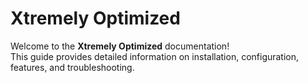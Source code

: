 # Xtremely Optimized

Welcome to the **Xtremely Optimized** documentation!  
This guide provides detailed information on installation, configuration, features, and troubleshooting.

